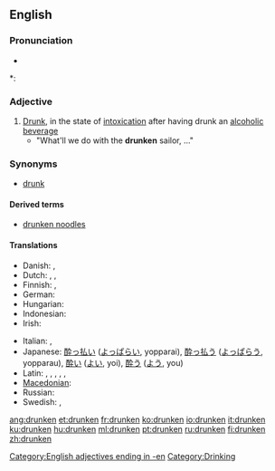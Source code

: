==English==

===Pronunciation===
* {{audio|en-us-drunken.ogg|Audio (US)}}

*: {{rhymes|ʌŋkən}}

===Adjective===
{{en-adj}}

# [[drunk|Drunk]], in the state of [[intoxication]] after having drunk an [[alcohol]]ic [[beverage]]
#* "What'll we do with the '''drunken''' sailor, ..."

===Synonyms===
* [[drunk]]

====Derived terms====
* [[drunken noodles]]

====Translations====
{{trans-top|In the state of alcoholic intoxication}}
* Danish: {{t-|da|beruset}},  {{t-|da|fuld}}
* Dutch: {{t+|nl|dronken}}, {{t+|nl|zat}}, {{t+|nl|beschonken}}
* Finnish: {{t+|fi|humalainen}}, {{t-|fi|juopunut}}
* German: {{t+|de|betrunken}}
* Hungarian: {{t+|hu|részeg}}
* Indonesian: {{t-|id|mabuk}}
* Irish: {{t-|ga|meisciúil}}
{{trans-mid}}
* Italian: {{t+|it|ubriaco}}, {{t-|it|ebbro}}
* Japanese: [[酔っ払い]] ([[よっぱらい]], yopparai), [[酔っ払う]] ([[よっぱらう]], yopparau), [[酔い]] ([[よい]], yoi), [[酔う]] ([[よう]], you)
* Latin: {{t|la|ebrius|m|alt=ēbrius}},  {{t|la|ebria|f|alt=-a}},  {{t|la|ebrium|n|alt=-um}},  {{t|la|potus|m|alt=pōtus}},  {{t|la|-pota|f|alt=--a}},  {{t|la|potum|n|alt=-um}}
* [[Macedonian]]: {{t-|mk|пијан|m|tr=píjan}}
* Russian: {{t+|ru|пьяный}}
* Swedish: {{t+|sv|drucken}}, {{t+|sv|full}}
{{trans-bottom}}

[[Category:English adjectives ending in -en]]
[[Category:Drinking]]

[[ang:drunken]]
[[et:drunken]]
[[fr:drunken]]
[[ko:drunken]]
[[io:drunken]]
[[it:drunken]]
[[ku:drunken]]
[[hu:drunken]]
[[ml:drunken]]
[[pt:drunken]]
[[ru:drunken]]
[[fi:drunken]]
[[zh:drunken]]